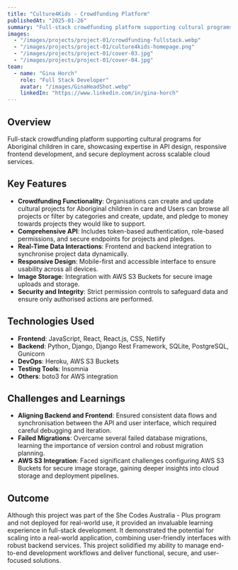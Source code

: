 ```yaml
---
title: "Culture4Kids - Crowdfunding Platform"
publishedAt: "2025-01-26"
summary: "Full-stack crowdfunding platform supporting cultural programs for Aboriginal children in care, showcasing expertise in API design, responsive frontend development, and secure deployment across scalable cloud services."
images:
  - "/images/projects/project-01/crowdfunding-fullstack.webp"
  - "/images/projects/project-01/culture4kids-homepage.png"
  - "/images/projects/project-01/cover-03.jpg"
  - "/images/projects/project-01/cover-04.jpg"
team:
  - name: "Gina Horch"
    role: "Full Stack Developer"
    avatar: "/images/GinaHeadShot.webp"
    linkedIn: "https://www.linkedin.com/in/gina-horch"
---
```


## Overview

Full-stack crowdfunding platform supporting cultural programs for Aboriginal children in care, showcasing expertise in API design, responsive frontend development, and secure deployment across scalable cloud services.

## Key Features

- **Crowdfunding Functionality**: Organisations can create and update cultural projects for Aboriginal children in care and Users can browse all projects or filter by categories and create, update, and pledge to money towards projects they would like to support.
- **Comprehensive API**: Includes token-based authentication, role-based permissions, and secure endpoints for projects and pledges.
- **Real-Time Data Interactions**: Frontend and backend integration to synchronise project data dynamically.
- **Responsive Design**: Mobile-first and accessible interface to ensure usability across all devices.
- **Image Storage**: Integration with AWS S3 Buckets for secure image uploads and storage.
- **Security and Integrity**: Strict permission controls to safeguard data and ensure only authorised actions are performed.

## Technologies Used

- **Frontend**: JavaScript, React, React.js, CSS, Netlify
- **Backend**: Python, Django, Django Rest Framework, SQLite, PostgreSQL, Gunicorn
- **DevOps**: Heroku, AWS S3 Buckets
- **Testing Tools**: Insomnia
- **Others**: boto3 for AWS integration

## Challenges and Learnings

- **Aligning Backend and Frontend**: Ensured consistent data flows and synchronisation between the API and user interface, which required careful debugging and iteration.
- **Failed Migrations**: Overcame several failed database migrations, learning the importance of version control and robust migration planning.
- **AWS S3 Integration**: Faced significant challenges configuring AWS S3 Buckets for secure image storage, gaining deeper insights into cloud storage and deployment pipelines.

## Outcome

Although this project was part of the She Codes Australia - Plus program and not deployed for real-world use, it provided an invaluable learning experience in full-stack development. It demonstrated the potential for scaling into a real-world application, combining user-friendly interfaces with robust backend services. This project solidified my ability to manage end-to-end development workflows and deliver functional, secure, and user-focused solutions.